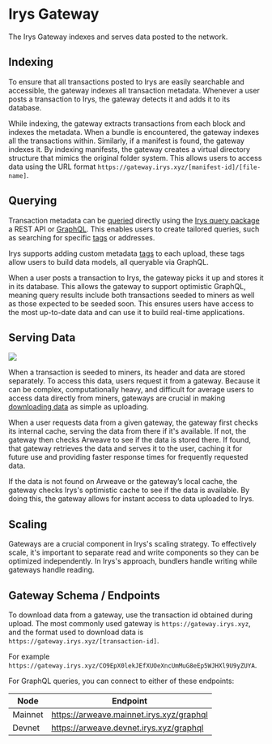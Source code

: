 
# Irys Gateway

The Irys Gateway indexes and serves data posted to the network.

## Indexing

To ensure that all transactions posted to Irys are easily searchable and accessible, the gateway indexes all transaction metadata. Whenever a user posts a transaction to Irys, the gateway detects it and adds it to its database.

While indexing, the gateway extracts transactions from each block and indexes the metadata. When a bundle is encountered, the gateway indexes all the transactions within. Similarly, if a manifest is found, the gateway indexes it. By indexing manifests, the gateway creates a virtual directory structure that mimics the original folder system. This allows users to access data using the URL format `https://gateway.irys.xyz/[manifest-id]/[file-name]`.

## Querying

Transaction metadata can be [queried](/build/onchain-data/querying/query-package) directly using the [Irys query package](/build/onchain-data/querying/query-package) a REST API or [GraphQL](/build/onchain-data/querying/graphql). This enables users to create tailored queries, such as searching for specific [tags](/build/onchain-data/features/tags) or addresses.

Irys supports adding custom metadata [tags](/build/onchain-data/features/tags) to each upload, these tags allow users to build data models, all queryable via GraphQL.

When a user posts a transaction to Irys, the gateway picks it up and stores it in its database. This allows the gateway to support optimistic GraphQL, meaning query results include both transactions seeded to miners as well as those expected to be seeded soon. This ensures users have access to the most up-to-date data and can use it to build real-time applications.

## Serving Data

<img className="border border-[#FEF4EE] rounded mt-5 w-5/6" src="/build/img/irys-gateways.png" />

When a transaction is seeded to miners, its header and data are stored separately. To access this data, users request it from a gateway. Because it can be complex, computationally heavy, and difficult for average
users to access data directly from miners, gateways are crucial in making [downloading
data](/developer-docs/downloading) as simple as uploading.

When a user requests data from a given gateway, the gateway first checks its internal cache, serving the data from there if it's available. If not, the gateway then checks Arweave to see if the data is stored there. If found, that gateway retrieves the data and serves it to the user, caching it for future use and providing faster response times for frequently requested data.

If the data is not found on Arweave or the gateway’s local cache, the gateway checks Irys's optimistic cache to see if the data is available. By doing this, the gateway allows for instant access to data uploaded to Irys.

## Scaling

Gateways are a crucial component in Irys's scaling strategy. To effectively scale, it's important to separate read and write components so they can be optimized independently. In Irys's approach, bundlers handle writing while gateways handle reading.

## Gateway Schema / Endpoints

To download data from a gateway, use the transaction id obtained during upload. The most commonly used gateway is `https://gateway.irys.xyz`, and the format used to download data is `https://gateway.irys.xyz/[transaction-id]`.

For example `https://gateway.irys.xyz/CO9EpX0lekJEfXUOeXncUmMuG8eEp5WJHXl9U9yZUYA`.

For GraphQL queries, you can connect to either of these endpoints:

| Node    | Endpoint                                 |
| ------- | ---------------------------------------- |
| Mainnet | https://arweave.mainnet.irys.xyz/graphql |
| Devnet  | https://arweave.devnet.irys.xyz/graphql  |
